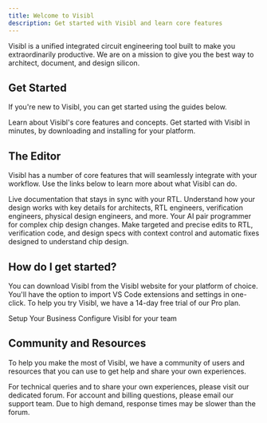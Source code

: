 ```yaml
---
title: Welcome to Visibl
description: Get started with Visibl and learn core features
---
```


Visibl is a unified integrated circuit engineering tool built to make you extraordinarily productive. We are on a mission to give you the best way to architect, document, and design silicon.

## Get Started
If you're new to Visibl, you can get started using the guides below.

<CardGroup cols={2}>
  <Card title="Introduction" icon="book">
    Learn about Visibl's core features and concepts.
  </Card>
  <Card title="Installation" icon="download">
    Get started with Visibl in minutes, by downloading and installing for your platform.
  </Card>
</CardGroup>

## The Editor
Visibl has a number of core features that will seamlessly integrate with your workflow.
Use the links below to learn more about what Visibl can do.

<CardGroup cols={2}>
  <Card title="Cmd-D" icon="keyboard">
    Live documentation that stays in sync with your RTL. Understand how your design works with key details for architects, RTL engineers, verification engineers, physical design engineers, and more.
  </Card>
  <Card title="Agent" icon="robot">
    Your AI pair programmer for complex chip design changes. Make targeted and precise edits to RTL, verification code, and design specs with context control and automatic fixes designed to understand chip design.
  </Card>
</CardGroup>

## How do I get started?
You can download Visibl from the Visibl website for your platform of choice. You'll have the option to import VS Code extensions and settings in one-click. To help you try Visibl, we have a 14-day free trial of our Pro plan.

<CardGroup cols={2}>
  <Card title="Get Started with Installation" icon="play">
    Setup Your Business
  </Card>
  <Card title="Setup Your Business" icon="building">
    Configure Visibl for your team
  </Card>
</CardGroup>

## Community and Resources
To help you make the most of Visibl, we have a community of users and resources that you can use to get help and share your own experiences.

<CardGroup cols={2}>
  <Card title="Forum" icon="comments">
    For technical queries and to share your own experiences, please visit our dedicated forum.
  </Card>
  <Card title="Support" icon="headset">
    For account and billing questions, please email our support team. Due to high demand, response times may be slower than the forum.
  </Card>
</CardGroup> 